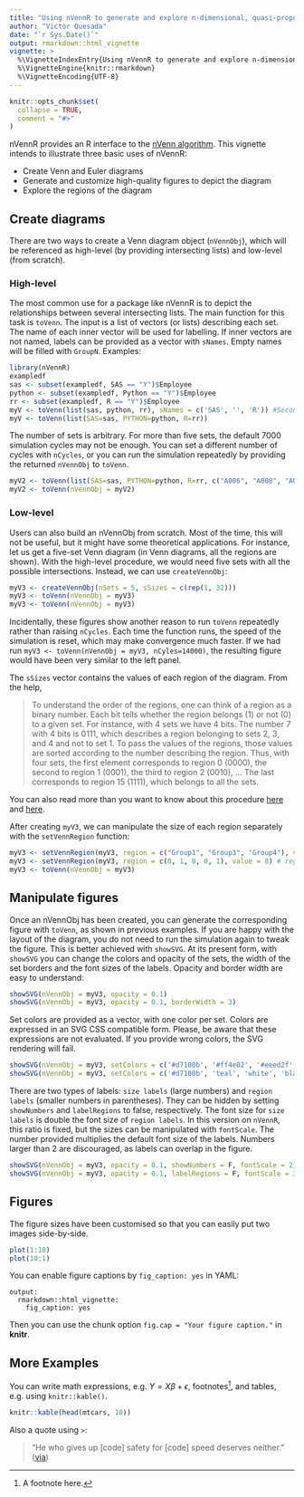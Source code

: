 ```yaml
---
title: "Using nVennR to generate and explore n-dimensional, quasi-proportional Venn diagrams"
author: "Victor Quesada"
date: "`r Sys.Date()`"
output: rmarkdown::html_vignette
vignette: >
  %\VignetteIndexEntry{Using nVennR to generate and explore n-dimensional, quasi-proportional Venn diagrams}
  %\VignetteEngine{knitr::rmarkdown}
  %\VignetteEncoding{UTF-8}
---
```


```r
knitr::opts_chunk$set(
  collapse = TRUE,
  comment = "#>"
)
```

nVennR provides an R interface to the [nVenn algorithm](http://dx.doi.org/10.1093/bioinformatics/bty109). This vignette intends to illustrate three basic uses of nVennR:

* Create Venn and Euler diagrams
* Generate and customize high-quality figures to depict the diagram
* Explore the regions of the diagram

## Create diagrams
There are two ways to create a Venn diagram object (`nVennObj`), which will be referenced as high-level (by providing intersecting lists) and low-level (from scratch).

### High-level

The most common use for a package like nVennR is to depict the relationships between several intersecting lists. The main function for this task is `toVenn`. The input is a list of vectors (or lists) describing each set. The name of each inner vector will be used for labelling. If inner vectors are not named, labels can be provided as a vector with `sNames`. Empty names will be filled with `GroupN`. Examples:

```r
library(nVennR)
exampledf
sas <- subset(exampledf, SAS == "Y")$Employee
python <- subset(exampledf, Python == "Y")$Employee
rr <- subset(exampledf, R == "Y")$Employee
myV <- toVenn(list(sas, python, rr), sNames = c('SAS', '', 'R')) #Second name empty
myV <- toVenn(list(SAS=sas, PYTHON=python, R=rr))

```

The number of sets is arbitrary. For more than five sets, the default 7000 simulation cycles may not be enough. You can set a different number of cycles with `nCycles`, or you can run the simulation repeatedly by providing the returned `nVennObj` to `toVenn`.

```r
myV2 <- toVenn(list(SAS=sas, PYTHON=python, R=rr, c("A006", "A008", "A011", "Unk"), c("A011", "Unk", "A101", "A006", "A000"), c("A101", "A006", "A008")))
myV2 <- toVenn(nVennObj = myV2)

```

### Low-level
Users can also build an nVennObj from scratch. Most of the time, this will not be useful, but it might have some theoretical applications. For instance, let us get a five-set Venn diagram (in Venn diagrams, all the regions are shown). With the high-level procedure, we would need five sets with all the possible intersections. Instead, we can use `createVennObj`:

```r
myV3 <- createVennObj(nSets = 5, sSizes = c(rep(1, 32)))
myV3 <- toVenn(nVennObj = myV3)
myV3 <- toVenn(nVennObj = myV3)
```

Incidentally, these figures show another reason to run `toVenn` repeatedly rather than raising `nCycles`. Each time the function runs, the speed of the simulation is reset, which may make convergence much faster. If we had run `myV3 <- toVenn(nVennObj = myV3, nCyles=14000)`, the resulting figure would have been very similar to the left panel.

The `sSizes` vector contains the values of each region of the diagram. From the help,

>To understand the order of the regions, one can think of a region as a binary number. Each bit tells whether the region belongs (1) or not (0) to a given set. For instance, with 4 sets we have 4 bits. The number 7 with 4 bits is 0111, which describes a region belonging to sets 2, 3, and 4 and not to set 1. To pass the values of the regions, those values are sorted according to the number describing the region. Thus, with four sets, the first element corresponds to region 0 (0000), the second to region 1 (0001), the third to region 2 (0010), ... The last corresponds to region 15 (1111), which belongs to all the sets.

You can also read more than you want to know about this procedure [here](https://github.com/vqf/nVenn) and [here](http://degradome.uniovi.es/vqf/SCD.html).

After creating `myV3`, we can manipulate the size of each region separately with the `setVennRegion` function:

```r
myV3 <- setVennRegion(myV3, region = c("Group1", "Group3", "Group4"), value = 4) # region equivalent to c(1, 0, 1, 1, 0)
myV3 <- setVennRegion(myV3, region = c(0, 1, 0, 0, 1), value = 8) # region equivalent to c("Group2", "Group5")
myV3 <- toVenn(nVennObj = myV3)
```

## Manipulate figures

Once an nVennObj has been created, you can generate the corresponding figure with `toVenn`, as shown in previous examples. If you are happy with the layout of the diagram, you do not need to run the simulation again to tweak the figure. This is better achieved with `showSVG`. At its present form, with `showSVG` you can change the colors and opacity of the sets, the width of the set borders and the font sizes of the labels.
Opacity and border width are easy to understand:

```r
showSVG(nVennObj = myV3, opacity = 0.1)
showSVG(nVennObj = myV3, opacity = 0.1, borderWidth = 3)
```

Set colors are provided as a vector, with one color per set. Colors are expressed in an SVG CSS compatible form. Please, be aware that these expressions are not evaluated. If you provide wrong colors, the SVG rendering will fail.

```r
showSVG(nVennObj = myV3, setColors = c('#d7100b', '#ff4e02', '#eeed2f', '#067e1d', '#2b55b7'))
showSVG(nVennObj = myV3, setColors = c('#d7100b', 'teal', 'white', 'black', '#2b55b7'))
```

There are two types of labels: `size labels` (large numbers) and `region labels` (smaller numbers in parentheses). They can be hidden by setting `showNumbers` and `labelRegions` to false, respectively. The font size for `size labels` is double the font size of `region labels`. In this version on `nVennR`, this ratio is fixed, but the sizes can be manipulated with `fontScale`. The number provided multiplies the default font size of the labels. Numbers larger than 2 are discouraged, as labels can overlap in the figure.

```r
showSVG(nVennObj = myV3, opacity = 0.1, showNumbers = F, fontScale = 2) # Avoid overlaps by hiding size labels
showSVG(nVennObj = myV3, opacity = 0.1, labelRegions = F, fontScale = 3) # Avoid overlaps by hiding region labels
```

## Figures

The figure sizes have been customised so that you can easily put two images side-by-side. 

```r
plot(1:10)
plot(10:1)
```

You can enable figure captions by `fig_caption: yes` in YAML:

    output:
      rmarkdown::html_vignette:
        fig_caption: yes

Then you can use the chunk option `fig.cap = "Your figure caption."` in **knitr**.

## More Examples

You can write math expressions, e.g. $Y = X\beta + \epsilon$, footnotes^[A footnote here.], and tables, e.g. using `knitr::kable()`.

```r
knitr::kable(head(mtcars, 10))
```

Also a quote using `>`:

> "He who gives up [code] safety for [code] speed deserves neither."
([via](https://twitter.com/hadleywickham/status/504368538874703872))
